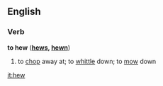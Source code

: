 ==English==

===Verb===
'''to hew'''  ('''[[hews]], [[hewn]]''')
# to [[chop]] away at; to [[whittle]] down; to [[mow]] down

[[it:hew]]
